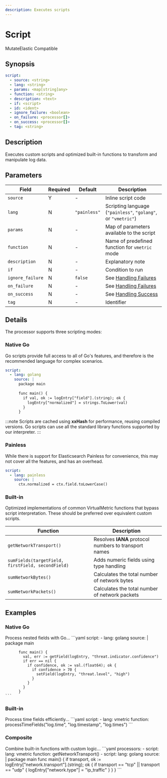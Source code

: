 ```yaml
---
description: Executes scripts
---
```


# Script

<span class="theme-doc-version-badge badge badge--primary">Mutate</span><span class="theme-doc-version-badge badge badge--secondary">Elastic Compatible</span>

## Synopsis

```yaml {2-4}
script:
  - source: <string>
  - lang: <string>
  - params: <map[string]any>
  - function: <string>
  - description: <text>
  - if: <script>
  - id: <ident>
  - ignore_failure: <boolean>
  - on_failure: <processor[]>
  - on_success: <processor[]>
  - tag: <string>
```

## Description

Executes custom scripts and optimized built-in functions to transform and manipulate log data.

## Parameters

|Field|Required|Default|Description|
|---|---|---|---|
|`source`|Y|-|Inline script code|
|`lang`|N|`"painless"`|Scripting language (`"painless"`, `"golang"`, or `"vmetric"`)|
|`params`|N|-|Map of parameters available to the script|
|`function`|N|-|Name of predefined function for `vmetric` mode|
|`description`|N|-|Explanatory note|
|`if`|N|-|Condition to run|
|`ignore_failure`|N|`false`|See [Handling Failures](../handling-failures.mdx)|
|`on_failure`|N|-|See [Handling Failures](../handling-failures.mdx)|
|`on_success`|N|-|See [Handling Success](../handling-success.mdx)|
|`tag`|N|-|Identifier|

## Details

The processor supports three scripting modes:

### Native Go

Go scripts provide full access to all of Go's features, and therefore is the recommended language for complex scenarios.

```yaml
script:
  - lang: golang
    source: |
      package main
      
      func main() {
        if val, ok := logEntry["field"].(string); ok {
          logEntry["normalized"] = strings.ToLower(val)
        }
      }
```

:::note
Scripts are cached using **xxHash** for performance, reusing compiled versions. Go scripts can use all the standard library functions supported by our interpreter.
:::

### Painless

While there is support for Elasticsearch Painless for convenience, this may not cover all the features, and has an overhead.

```yaml
script:
  - lang: painless
    source: |
      ctx.normalized = ctx.field.toLowerCase()
```

### Built-in

Optimized implementations of common VirtualMetric functions that bypass script interpretation. These should be preferred over equivalent custom scripts.

|Function|Description|
|---|---|
|`getNetworkTransport()`|Resolves **IANA** protocol numbers to transport names|
|`sumFields(targetField, firstField, secondField)`|Adds numeric fields using type handling|
|`sumNetworkBytes()`|Calculates the total number of network bytes|
|`sumNetworkPackets()`|Calculates the total number of network packets|

## Examples

### Native Go

<ExampleGrid>
  <CommentCol>
    Process nested fields with Go...
  </CommentCol>
  <CodeCol>
    ```yaml
    script:
      - lang: golang
        source: |
          package main
          
          func main() {
            val, err := getField(logEntry, "threat.indicator.confidence")
            if err == nil {
              if confidence, ok := val.(float64); ok {
                if confidence > 70 {
                  setField(logEntry, "threat.level", "high")
                }
              }
            }
          }
    ```
  </CodeCol>
</ExampleGrid>

### Built-in

<ExampleGrid>
  <CommentCol>
    Process time fields efficiently...
  </CommentCol>
  <CodeCol>
    ```yaml
    script:
      - lang: vmetric
        function: processTimeFields("log.time", "log.timestamp", "log.times")
    ```
  </CodeCol>
</ExampleGrid>

### Composite

<ExampleGrid>
  <CommentCol>
    Combine built-in functions with custom logic...
  </CommentCol>
  <CodeCol>
    ```yaml
    processors:
      - script:
          lang: vmetric
          function: getNetworkTransport()
      - script:
          lang: golang
          source: |
            package main
            func main() {
              if transport, ok := logEntry["network.transport"].(string); ok {
                if transport == "tcp" || transport == "udp" {
                  logEntry["network.type"] = "ip_traffic"
                }
              }
            }
    ```
  </CodeCol>
</ExampleGrid>
